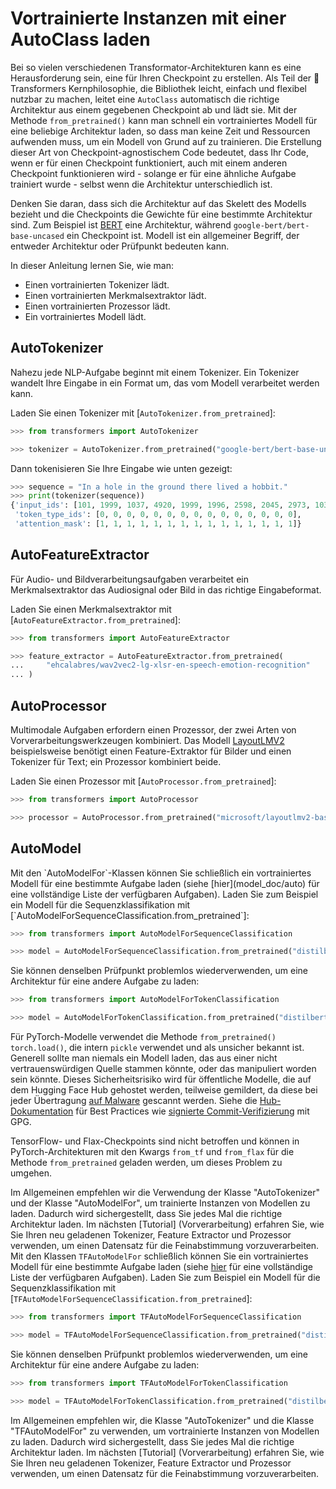 <!--Copyright 2022 The HuggingFace Team. All rights reserved.

Licensed under the Apache License, Version 2.0 (the "License"); you may not use this file except in compliance with
the License. You may obtain a copy of the License at

http://www.apache.org/licenses/LICENSE-2.0

Unless required by applicable law or agreed to in writing, software distributed under the License is distributed on
an "AS IS" BASIS, WITHOUT WARRANTIES OR CONDITIONS OF ANY KIND, either express or implied. See the License for the
specific language governing permissions and limitations under the License.
-->

# Vortrainierte Instanzen mit einer AutoClass laden

Bei so vielen verschiedenen Transformator-Architekturen kann es eine Herausforderung sein, eine für Ihren Checkpoint zu erstellen. Als Teil der 🤗 Transformers Kernphilosophie, die Bibliothek leicht, einfach und flexibel nutzbar zu machen, leitet eine `AutoClass` automatisch die richtige Architektur aus einem gegebenen Checkpoint ab und lädt sie. Mit der Methode `from_pretrained()` kann man schnell ein vortrainiertes Modell für eine beliebige Architektur laden, so dass man keine Zeit und Ressourcen aufwenden muss, um ein Modell von Grund auf zu trainieren. Die Erstellung dieser Art von Checkpoint-agnostischem Code bedeutet, dass Ihr Code, wenn er für einen Checkpoint funktioniert, auch mit einem anderen Checkpoint funktionieren wird - solange er für eine ähnliche Aufgabe trainiert wurde - selbst wenn die Architektur unterschiedlich ist.

<Tip>

Denken Sie daran, dass sich die Architektur auf das Skelett des Modells bezieht und die Checkpoints die Gewichte für eine bestimmte Architektur sind. Zum Beispiel ist [BERT](https://huggingface.co/google-bert/bert-base-uncased) eine Architektur, während `google-bert/bert-base-uncased` ein Checkpoint ist. Modell ist ein allgemeiner Begriff, der entweder Architektur oder Prüfpunkt bedeuten kann.

</Tip>

In dieser Anleitung lernen Sie, wie man:

* Einen vortrainierten Tokenizer lädt.
* Einen vortrainierten Merkmalsextraktor lädt.
* Einen vortrainierten Prozessor lädt.
* Ein vortrainiertes Modell lädt.

## AutoTokenizer

Nahezu jede NLP-Aufgabe beginnt mit einem Tokenizer. Ein Tokenizer wandelt Ihre Eingabe in ein Format um, das vom Modell verarbeitet werden kann.

Laden Sie einen Tokenizer mit [`AutoTokenizer.from_pretrained`]:

```py
>>> from transformers import AutoTokenizer

>>> tokenizer = AutoTokenizer.from_pretrained("google-bert/bert-base-uncased")
```

Dann tokenisieren Sie Ihre Eingabe wie unten gezeigt:

```py
>>> sequence = "In a hole in the ground there lived a hobbit."
>>> print(tokenizer(sequence))
{'input_ids': [101, 1999, 1037, 4920, 1999, 1996, 2598, 2045, 2973, 1037, 7570, 10322, 4183, 1012, 102], 
 'token_type_ids': [0, 0, 0, 0, 0, 0, 0, 0, 0, 0, 0, 0, 0, 0, 0], 
 'attention_mask': [1, 1, 1, 1, 1, 1, 1, 1, 1, 1, 1, 1, 1, 1, 1]}
```

## AutoFeatureExtractor

Für Audio- und Bildverarbeitungsaufgaben verarbeitet ein Merkmalsextraktor das Audiosignal oder Bild in das richtige Eingabeformat.

Laden Sie einen Merkmalsextraktor mit [`AutoFeatureExtractor.from_pretrained`]:

```py
>>> from transformers import AutoFeatureExtractor

>>> feature_extractor = AutoFeatureExtractor.from_pretrained(
...     "ehcalabres/wav2vec2-lg-xlsr-en-speech-emotion-recognition"
... )
```

## AutoProcessor

Multimodale Aufgaben erfordern einen Prozessor, der zwei Arten von Vorverarbeitungswerkzeugen kombiniert. Das Modell [LayoutLMV2](model_doc/layoutlmv2) beispielsweise benötigt einen Feature-Extraktor für Bilder und einen Tokenizer für Text; ein Prozessor kombiniert beide.

Laden Sie einen Prozessor mit [`AutoProcessor.from_pretrained`]:

```py
>>> from transformers import AutoProcessor

>>> processor = AutoProcessor.from_pretrained("microsoft/layoutlmv2-base-uncased")
```

## AutoModel

<frameworkcontent>
<pt>
Mit den `AutoModelFor`-Klassen können Sie schließlich ein vortrainiertes Modell für eine bestimmte Aufgabe laden (siehe [hier](model_doc/auto) für eine vollständige Liste der verfügbaren Aufgaben). Laden Sie zum Beispiel ein Modell für die Sequenzklassifikation mit [`AutoModelForSequenceClassification.from_pretrained`]:

```py
>>> from transformers import AutoModelForSequenceClassification

>>> model = AutoModelForSequenceClassification.from_pretrained("distilbert/distilbert-base-uncased")
```

Sie können denselben Prüfpunkt problemlos wiederverwenden, um eine Architektur für eine andere Aufgabe zu laden:

```py
>>> from transformers import AutoModelForTokenClassification

>>> model = AutoModelForTokenClassification.from_pretrained("distilbert/distilbert-base-uncased")
```

<Tip warning={true}>

Für PyTorch-Modelle verwendet die Methode `from_pretrained()` `torch.load()`, die intern `pickle` verwendet und als unsicher bekannt ist. Generell sollte man niemals ein Modell laden, das aus einer nicht vertrauenswürdigen Quelle stammen könnte, oder das manipuliert worden sein könnte. Dieses Sicherheitsrisiko wird für öffentliche Modelle, die auf dem Hugging Face Hub gehostet werden, teilweise gemildert, da diese bei jeder Übertragung [auf Malware](https://huggingface.co/docs/hub/security-malware) gescannt werden. Siehe die [Hub-Dokumentation](https://huggingface.co/docs/hub/security) für Best Practices wie [signierte Commit-Verifizierung](https://huggingface.co/docs/hub/security-gpg#signing-commits-with-gpg) mit GPG.

TensorFlow- und Flax-Checkpoints sind nicht betroffen und können in PyTorch-Architekturen mit den Kwargs `from_tf` und `from_flax` für die Methode `from_pretrained` geladen werden, um dieses Problem zu umgehen.

</Tip>

Im Allgemeinen empfehlen wir die Verwendung der Klasse "AutoTokenizer" und der Klasse "AutoModelFor", um trainierte Instanzen von Modellen zu laden. Dadurch wird sichergestellt, dass Sie jedes Mal die richtige Architektur laden. Im nächsten [Tutorial] (Vorverarbeitung) erfahren Sie, wie Sie Ihren neu geladenen Tokenizer, Feature Extractor und Prozessor verwenden, um einen Datensatz für die Feinabstimmung vorzuverarbeiten.
</pt>
<tf>
Mit den Klassen `TFAutoModelFor` schließlich können Sie ein vortrainiertes Modell für eine bestimmte Aufgabe laden (siehe [hier](model_doc/auto) für eine vollständige Liste der verfügbaren Aufgaben). Laden Sie zum Beispiel ein Modell für die Sequenzklassifikation mit [`TFAutoModelForSequenceClassification.from_pretrained`]:

```py
>>> from transformers import TFAutoModelForSequenceClassification

>>> model = TFAutoModelForSequenceClassification.from_pretrained("distilbert/distilbert-base-uncased")
```

Sie können denselben Prüfpunkt problemlos wiederverwenden, um eine Architektur für eine andere Aufgabe zu laden:

```py
>>> from transformers import TFAutoModelForTokenClassification

>>> model = TFAutoModelForTokenClassification.from_pretrained("distilbert/distilbert-base-uncased")
```

Im Allgemeinen empfehlen wir, die Klasse "AutoTokenizer" und die Klasse "TFAutoModelFor" zu verwenden, um vortrainierte Instanzen von Modellen zu laden. Dadurch wird sichergestellt, dass Sie jedes Mal die richtige Architektur laden. Im nächsten [Tutorial] (Vorverarbeitung) erfahren Sie, wie Sie Ihren neu geladenen Tokenizer, Feature Extractor und Prozessor verwenden, um einen Datensatz für die Feinabstimmung vorzuverarbeiten.
</tf>
</frameworkcontent>
